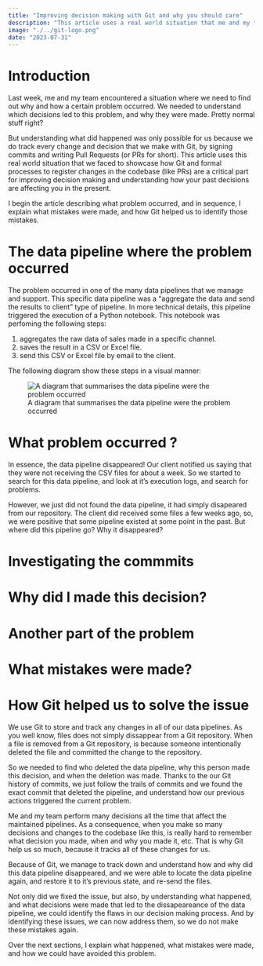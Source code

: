 ```yaml
---
title: "Improving decision making with Git and why you should care"
description: "This article uses a real world situation that me and my team encountered to show how you can improve decision making in your team by tracking the decisions you make with Git"
image: "./../git-logo.png"
date: "2023-07-31"
---
```


# Introduction

Last week, me and my team encountered a situation where we need to find out why and how
a certain problem occurred. We needed to understand which decisions led
to this problem, and why they were made. Pretty normal stuff right?

But understanding what did happened was only possible for us because we do track every change and decision that we make with Git,
by signing commits and writing Pull Requests (or PRs for short). This article uses this real world situation that we faced
to showcase how Git and formal processes to register changes in the codebase (like PRs) are a critical part for
improving decision making and understanding how your past decisions are affecting you in the present.

I begin the article describing what problem occurred, and in sequence, I explain what mistakes were made, and how Git helped
us to identify those mistakes.

# The data pipeline where the problem occurred

The problem occurred in one of the many data pipelines that we manage and support. This specific data pipeline was a
"aggregate the data and send the results to client" type of pipeline. In more technical details, this pipeline
triggered the execution of a Python notebook. This notebook was perfoming the following steps:

1. aggregates the raw data of sales made in a specific channel.
2. saves the result in a CSV or Excel file.
3. send this CSV or Excel file by email to the client.

The following diagram show these steps in a visual manner: 

![A diagram that summarises the data pipeline were the problem occurred](./../diagrams-en.png)


# What problem occurred ?

In essence, the data pipeline disappeared! Our client notified us saying that they were not receiving the CSV files for about a week.
So we started to search for this data pipeline, and look at it's execution logs, and search for problems.

However, we just did not found the data pipeline, it had simply disapeared from our repository. The client did received some files a few weeks ago, so,
we were positive that some pipeline existed at some point in the past. But where did this pipeline go? Why it disappeared?


# Investigating the commmits


# Why did I made this decision?


# Another part of the problem


# What mistakes were made?




# How Git helped us to solve the issue

We use Git to store and track any changes in all of our data pipelines. As you well know, files
does not simply dissappear from a Git repository. When a file is removed from a Git repository, 
is because someone intentionally deleted the file and committed the change to the repository.


So we needed to find who deleted the data pipeline, why this person made this decision, and when the deletion
was made. Thanks to the our Git history of commits, we just follow the trails of commits and we found the exact
commit that deleted the pipeline, and understand how our previous actions triggered the current problem.


Me and my team perform many decisions all the time that affect the maintained pipelines.
As a consequence, when you make so many decisions and changes to the codebase like this, is really hard to remember what decision you made, when and
why you made it, etc. That is why Git help us so much, because it tracks all of these changes for us.



Because of Git, we manage to track down and understand how and why did this data pipeline disappeared, and
we were able to locate the data pipeline again, and restore it to it's previous state,
and re-send the files.

Not only did we fixed the issue, but also, by understanding what happened, and what decisions were made
that led to the dissapeareance of the data pipeline, we could identify the flaws in our decision making process.
And by identifying these issues, we can now address them, so we do not make these mistakes again.

Over the next sections, I explain what happened, what mistakes were made, and how we could have avoided this problem.

